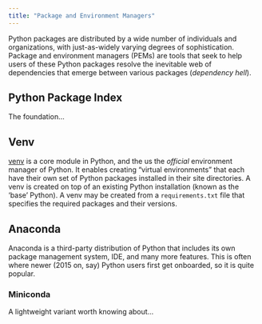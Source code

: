 ```yaml
---
title: "Package and Environment Managers"
---
```


Python packages are distributed by a wide number of individuals and organizations, with just-as-widely varying degrees of sophistication. Package and environment managers (PEMs) are tools that seek to help users of these Python packages resolve the inevitable web of dependencies that emerge between various packages (*dependency hell*).

## Python Package Index
The foundation...

## Venv
[venv](https://docs.python.org/3/library/venv.html) is a core module in Python, and the us the *official* environment manager of Python. It enables creating "virtual environments" that each have their own set of Python packages installed in their site directories. A venv is created on top of an existing Python installation (known as the 'base' Python). A venv may be created from a `requirements.txt` file that specifies the required packages and their versions.

## Anaconda
Anaconda is a third-party distribution of Python that includes its own package management system, IDE, and many more features. This is often where newer (2015 on, say) Python users first get onboarded, so it is quite popular.

### Miniconda
A lightweight variant worth knowing about...

